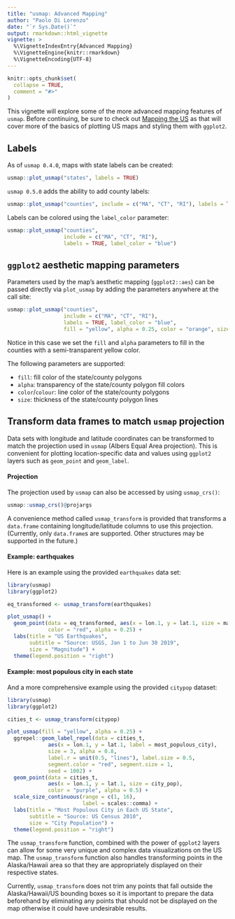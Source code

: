 ```yaml
---
title: "usmap: Advanced Mapping"
author: "Paolo Di Lorenzo"
date: "`r Sys.Date()`"
output: rmarkdown::html_vignette
vignette: >
  %\VignetteIndexEntry{Advanced Mapping}
  %\VignetteEngine{knitr::rmarkdown}
  %\VignetteEncoding{UTF-8}
---
```


```r
knitr::opts_chunk$set(
  collapse = TRUE,
  comment = "#>"
)
```

This vignette will explore some of the more advanced mapping features of `usmap`. Before continuing, be sure to check out [Mapping the US](mapping.html) as that will cover more of the basics of plotting US maps and styling them with `ggplot2`.

## Labels

As of `usmap 0.4.0`, maps with state labels can be created:

```r
usmap::plot_usmap("states", labels = TRUE)
```

`usmap 0.5.0` adds the ability to add county labels:

```r
usmap::plot_usmap("counties", include = c("MA", "CT", "RI"), labels = TRUE)
```

Labels can be colored using the `label_color` parameter:

```r
usmap::plot_usmap("counties",
                  include = c("MA", "CT", "RI"),
                  labels = TRUE, label_color = "blue")
```

## `ggplot2` aesthetic mapping parameters

Parameters used by the map's aesthetic mapping (`ggplot2::aes`) can be passed directly via `plot_usmap` by adding the parameters anywhere at the call site:

```r
usmap::plot_usmap("counties",
                  include = c("MA", "CT", "RI"),
                  labels = TRUE, label_color = "blue",
                  fill = "yellow", alpha = 0.25, color = "orange", size = 2)
```

Notice in this case we set the `fill` and `alpha` parameters to fill in the counties with a semi-transparent yellow color.

The following parameters are supported:

* `fill`: fill color of the state/county polygons
* `alpha`: transparency of the state/county polygon fill colors
* `color`/`colour`: line color of the state/county polygons
* `size`: thickness of the state/county polygon lines

## Transform data frames to match `usmap` projection

Data sets with longitude and latitude coordinates can be transformed to match
the projection used in `usmap` (Albers Equal Area projection).
This is convenient for plotting location-specific data and values using `ggplot2` layers such as `geom_point` and `geom_label`.

#### Projection

The projection used by `usmap` can also be accessed by using `usmap_crs()`:
```r
usmap::usmap_crs()@projargs
```

A convenience method called `usmap_transform` is provided that transforms a `data.frame` containing longitude/latitude columns to use this projection. (Currently, only `data.frame`s are supported. Other structures may be supported in the future.)

#### Example: earthquakes

Here is an example using the provided `earthquakes` data set:

```r
library(usmap)
library(ggplot2)

eq_transformed <- usmap_transform(earthquakes)

plot_usmap() +
  geom_point(data = eq_transformed, aes(x = lon.1, y = lat.1, size = mag),
             color = "red", alpha = 0.25) +
  labs(title = "US Earthquakes",
       subtitle = "Source: USGS, Jan 1 to Jun 30 2019",
       size = "Magnitude") +
  theme(legend.position = "right")
```

#### Example: most populous city in each state
And a more comprehensive example using the provided `citypop` dataset:

```r
library(usmap)
library(ggplot2)

cities_t <- usmap_transform(citypop)

plot_usmap(fill = "yellow", alpha = 0.25) +
  ggrepel::geom_label_repel(data = cities_t,
             aes(x = lon.1, y = lat.1, label = most_populous_city),
             size = 3, alpha = 0.8,
             label.r = unit(0.5, "lines"), label.size = 0.5,
             segment.color = "red", segment.size = 1,
             seed = 1002) +
  geom_point(data = cities_t,
             aes(x = lon.1, y = lat.1, size = city_pop),
             color = "purple", alpha = 0.5) +
  scale_size_continuous(range = c(1, 16),
                        label = scales::comma) +
  labs(title = "Most Populous City in Each US State",
       subtitle = "Source: US Census 2010",
       size = "City Population") +
  theme(legend.position = "right")
```

The `usmap_transform` function, combined with the power of `ggplot2` layers can allow for some very unique and complex data visualizations on the US map. The `usmap_transform` function also handles transforming points in the Alaska/Hawaii area so that they are appropriately displayed on their respective states. 

Currently, `usmap_transform` does not trim any points that fall outside the Alaska/Hawaii/US bounding boxes so it is important to prepare the data beforehand by eliminating any points that should not be displayed on the map otherwise it could have undesirable results.
